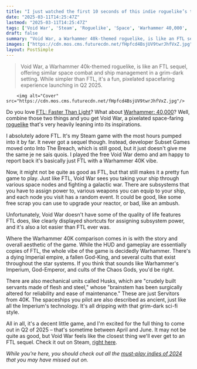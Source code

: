 ```yaml
---
title: "I just watched the first 10 seconds of this indie roguelike’s trailer, and it's not even trying to be subtle about being an unlicensed 40K game"
date: "2025-03-11T14:25:47Z"
lastmod: "2025-03-11T14:25:47Z"
tags: ['Void War', 'Steam', 'Roguelike', 'Space', 'Warhammer 40,000', 'FTL: Faster Than Light', 'Indie']
draft: false
summary: "Void War, a Warhammer 40k-themed roguelike, is like an FTL sequel, offering similar space combat and ship management in a grim-dark setting.  While simpler than FTL, it's a fun, pixelated spacefaring experience launching in Q2 2025."
images: ["https://cdn.mos.cms.futurecdn.net/fHpfcd4BsjUV9twrJhfVxZ.jpg"]
layout: PostSimple
---
```

> Void War, a Warhammer 40k-themed roguelike, is like an FTL sequel, offering similar space combat and ship management in a grim-dark setting.  While simpler than FTL, it's a fun, pixelated spacefaring experience launching in Q2 2025.


        <img alt="Cover" src="https://cdn.mos.cms.futurecdn.net/fHpfcd4BsjUV9twrJhfVxZ.jpg"/>
        
Do you love [<u>FTL: Faster Than Light</u>](https://www.gamesradar.com/faster-than-light-review/)? What about [<u>Warhammer: 40,000</u>](https://www.gamesradar.com/games/best-warhammer-games/)? Well, combine those two things and you get Void War, a pixelated space-faring [<u>roguelike</u>](https://www.gamesradar.com/best-roguelikes-roguelites/) that's very heavily leaning into its inspirations.

I absolutely adore FTL. It's my Steam game with the most hours pumped into it by far. It never got a sequel though. Instead, developer Subset Games moved onto Into The Breach, which is still good, but it just doesn't give me the same je ne sais quois. I played the free Void War demo and am happy to report back it's basically just FTL with a Warhammer 40K vibe.

Now, it might not be quite as good as FTL, but that still makes it a pretty fun game to play. Just like FTL, Void War sees you taking your ship through various space nodes and fighting a galactic war. There are subsystems that you have to assign power to, various weapons you can equip to your ship, and each node you visit has a random event. It could be good, like some free scrap you can use to upgrade your reactor, or bad, like an ambush.

Unfortunately, Void War doesn't have some of the quality of life features FTL does, like clearly displayed shortcuts for assigning subsystem power, and it's also a lot easier than FTL ever was.

Where the Warhammer 40K comparison comes in is with the story and overall aesthetic of the game. While the HUD and gameplay are essentially copies of FTL, the whole vibe of the game is decidedly Warhammer. There's a dying Imperial empire, a fallen God-King, and several cults that exist throughout the star systems. If you think that sounds like Warhammer's Imperium, God-Emperor, and cults of the Chaos Gods, you'd be right.

There are also mechanical units called Husks, which are "crudely built servants made of flesh and steel," whose "brainstem has been surgically altered for reliability and ease of maintenance." These are just Servitors from 40K. The spaceships you pilot are also described as ancient, just like all the Imperium's technology. It's all dripping with that grim-dark sci-fi style.

All in all, it's a decent little game, and I'm excited for the full thing to come out in Q2 of 2025 – that's sometime between April and June. It may not be quite as good, but Void War feels like the closest thing we'll ever get to an FTL sequel. Check it out on Steam, [right here](https://store.steampowered.com/app/2853590/Void_War/).

*While you're here, you should check out all the *[<u><em>must-play indies of 2024</em></u>](https://www.gamesradar.com/year-in-review-must-play-indies-of-2024/)* that you may have missed out on.*
        